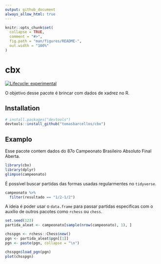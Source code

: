 ```yaml
---
output: github_document
always_allow_html: true
---
```


<!-- README.md is generated from README.Rmd. Please edit that file -->

```r
knitr::opts_chunk$set(
  collapse = TRUE,
  comment = "#>",
  fig.path = "man/figures/README-",
  out.width = "100%"
)
```

# cbx

<!-- badges: start -->
[![Lifecycle: experimental](https://img.shields.io/badge/lifecycle-experimental-orange.svg)](https://lifecycle.r-lib.org/articles/stages.html#experimental)
<!-- badges: end -->

O objetivo desse pacote é brincar com dados de xadrez no R.

## Installation

``` r
# install.packages("devtools")
devtools::install_github("tomasbarcellos/cbx")
```

## Examplo

Esse pacote contem dados do 87o Campeonato Brasileiro Absoluto Final Aberta.

```r
library(cbx)
library(dplyr)
glimpse(campeonato)
```

É possível buscar partidas das formas usadas regularmentes no `tidyverse`.

```r
campeonato %>% 
  filter(resultado == "1/2-1/2")
```


A ideia é poder usar o `data.frame` para passar partidas especificas com o 
auxílio de outros pacotes como `rchess` ou `chess`.


```r
set.seed(123)
partida_aleat <- campeonato[sample(nrow(campeonato), 1), ]

chsspgn <- rchess::Chess$new()
pgn <- partida_aleat$pgn[[1]]
pgn <- paste(pgn, collapse = "\n")

chsspgn$load_pgn(pgn)
plot(chsspgn)
```





